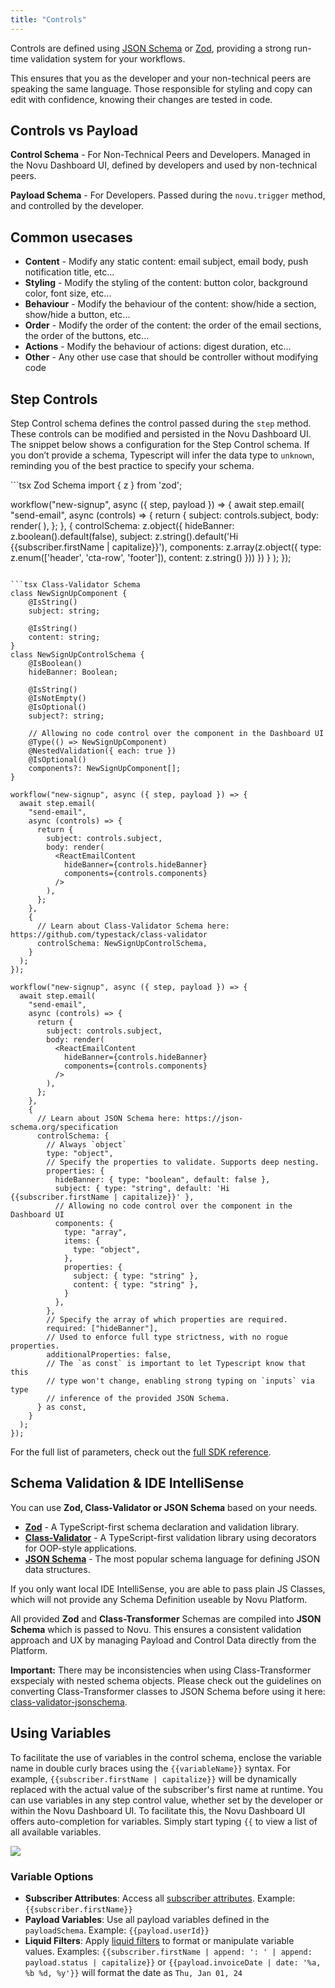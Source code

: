 ```yaml
---
title: "Controls"
---
```


Controls are defined using [JSON Schema](framework/schema/json-schema) or [Zod](https://zod.dev), providing a strong run-time validation system for your workflows.

This ensures that you as the developer and your non-technical peers are speaking the same language.
Those responsible for styling and copy can edit with confidence, knowing their changes are tested in code.

## Controls vs Payload

**Control Schema** - For Non-Technical Peers and Developers. Managed in the Novu Dashboard UI, defined by developers and used by non-technical peers.

**Payload Schema** - For Developers. Passed during the `novu.trigger` method, and controlled by the developer.

## Common usecases

- **Content** - Modify any static content: email subject, email body, push notification title, etc...
- **Styling** - Modify the styling of the content: button color, background color, font size, etc...
- **Behaviour** - Modify the behaviour of the content: show/hide a section, show/hide a button, etc...
- **Order** - Modify the order of the content: the order of the email sections, the order of the buttons, etc...
- **Actions** - Modify the behaviour of actions: digest duration, etc...
- **Other** - Any other use case that should be controller without modifying code

## Step Controls

Step Control schema defines the control passed during the `step` method. These controls can be modified and persisted in the Novu Dashboard UI.
The snippet below shows a configuration for the Step Control schema. If you don’t provide a schema, Typescript will infer the data type to `unknown`, reminding you of the best practice to specify your schema.


<CodeGroup>
  ```tsx Zod Schema
  import { z } from 'zod';

  workflow("new-signup", async ({ step, payload }) => {
    await step.email(
      "send-email",
      async (controls) => {
        return {
          subject: controls.subject,
          body: render(
            <ReactEmailContent
              hideBanner={controls.hideBanner}
              components={controls.components}
            />
          ),
        };
      },
      {
        controlSchema: z.object({
          hideBanner: z.boolean().default(false),
          subject: z.string().default('Hi {{subscriber.firstName | capitalize}}'),
          components: z.array(z.object({
            type: z.enum(['header', 'cta-row', 'footer']),
            content: z.string()
          }))
        })
      }
    );
  });
  ```

  ```tsx Class-Validator Schema
  class NewSignUpComponent {
      @IsString()
      subject: string;

      @IsString()
      content: string;
  }
  class NewSignUpControlSchema {
      @IsBoolean()
      hideBanner: Boolean;

      @IsString()
      @IsNotEmpty()
      @IsOptional()
      subject?: string;

      // Allowing no code control over the component in the Dashboard UI
      @Type(() => NewSignUpComponent)
      @NestedValidation({ each: true })
      @IsOptional()
      components?: NewSignUpComponent[];
  }

  workflow("new-signup", async ({ step, payload }) => {
    await step.email(
      "send-email",
      async (controls) => {
        return {
          subject: controls.subject,
          body: render(
            <ReactEmailContent
              hideBanner={controls.hideBanner}
              components={controls.components}
            />
          ),
        };
      },
      {
        // Learn about Class-Validator Schema here: https://github.com/typestack/class-validator
        controlSchema: NewSignUpControlSchema,
      }
    );
  });
  ```

  ```tsx JSON Schema
  workflow("new-signup", async ({ step, payload }) => {
    await step.email(
      "send-email",
      async (controls) => {
        return {
          subject: controls.subject,
          body: render(
            <ReactEmailContent
              hideBanner={controls.hideBanner}
              components={controls.components}
            />
          ),
        };
      },
      {
        // Learn about JSON Schema here: https://json-schema.org/specification
        controlSchema: {
          // Always `object`
          type: "object",
          // Specify the properties to validate. Supports deep nesting.
          properties: {
            hideBanner: { type: "boolean", default: false },
            subject: { type: "string", default: 'Hi {{subscriber.firstName | capitalize}}' },
            // Allowing no code control over the component in the Dashboard UI
            components: {
              type: "array",
              items: {
                type: "object",
              },
              properties: {
                subject: { type: "string" },
                content: { type: "string" },
              }
            },
          },
          // Specify the array of which properties are required.
          required: ["hideBanner"],
          // Used to enforce full type strictness, with no rogue properties.
          additionalProperties: false,
          // The `as const` is important to let Typescript know that this
          // type won't change, enabling strong typing on `inputs` via type
          // inference of the provided JSON Schema.
        } as const,
      }
    );
  });
  ```
</CodeGroup>

For the full list of parameters, check out the [full SDK reference](/framework/typescript/steps/email).

## Schema Validation & IDE IntelliSense

You can use **Zod, Class-Validator or JSON Schema** based on your needs.

- **[Zod](https://zod.dev/)** - A TypeScript-first schema declaration and validation library.
- **[Class-Validator](https://github.com/typestack/class-validator)** - A TypeScript-first validation library using decorators for OOP-style applications.
- **[JSON Schema](/framework/schema/json-schema)** - The most popular schema language for defining JSON data structures.

If you only want local IDE IntelliSense, you are able to pass plain JS Classes, which will not provide any Schema Definition useable by Novu Platform.

All provided **Zod** and **Class-Transformer** Schemas are compiled into **JSON Schema** which is passed to Novu. This ensures a consistent validation approach and UX by managing Payload and Control Data directly from the Platform.

**Important:** There may be inconsistencies when using Class-Transformer exspecialy with nested schema objects. Please check out the guidelines on converting Class-Transformer classes to JSON Schema before using it here: [class-validator-jsonschema](https://www.npmjs.com/package/class-validator-jsonschema).

## Using Variables

To facilitate the use of variables in the control schema, enclose the variable name in double curly braces using the `{{variableName}}` syntax. For example, `{{subscriber.firstName | capitalize}}` will be dynamically replaced with the actual value of the subscriber's first name at runtime.
You can use variables in any step control value, whether set by the developer or within the Novu Dashboard UI. To facilitate this, the Novu Dashboard UI offers auto-completion for variables. Simply start typing `{{` to view a list of all available variables.

<Frame caption="Example for variables autocomplete in dashboard ">
  <img src="/images/controls-autocomplete.gif" />
</Frame>

### Variable Options
- **Subscriber Attributes**: Access all [subscriber attributes](/concepts/subscribers#subscriber-attributes). Example: `{{subscriber.firstName}}`
- **Payload Variables**: Use all payload variables defined in the `payloadSchema`. Example: `{{payload.userId}}`
- **Liquid Filters**: Apply [liquid filters](https://liquidjs.com/filters/overview.html) to format or manipulate variable values. Examples: `{{subscriber.firstName | append: ': ' | append: payload.status | capitalize}}` or
`{{payload.invoiceDate | date: '%a, %b %d, %y'}}` will format the date as `Thu, Jan 01, 24`



